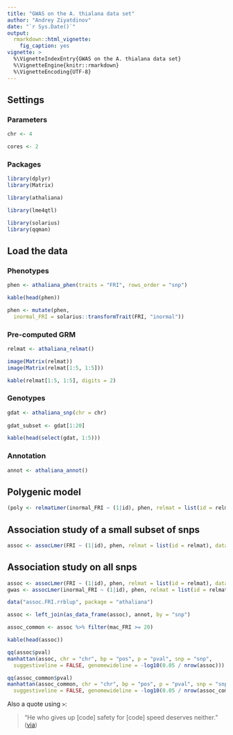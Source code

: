 ```yaml
---
title: "GWAS on the A. thialana data set"
author: "Andrey Ziyatdinov"
date: "`r Sys.Date()`"
output:
  rmarkdown::html_vignette:
    fig_caption: yes
vignette: >
  %\VignetteIndexEntry{GWAS on the A. thialana data set}
  %\VignetteEngine{knitr::rmarkdown}
  %\VignetteEncoding{UTF-8}
---
```


## Settings

### Parameters

```r
chr <- 4

cores <- 2
```

### Packages

```r
library(dplyr)
library(Matrix)

library(athaliana)

library(lme4qtl)

library(solarius)
library(qqman)
```

## Load the data

### Phenotypes

```r
phen <- athaliana_phen(traits = "FRI", rows_order = "snp")
```

```r
kable(head(phen))
```

```r
phen <- mutate(phen, 
  inormal_FRI = solarius::transformTrait(FRI, "inormal"))
```

### Pre-computed GRM

```r
relmat <- athaliana_relmat()
```

```r
image(Matrix(relmat))
image(Matrix(relmat[1:5, 1:5]))
```

```r
kable(relmat[1:5, 1:5], digits = 2)
```

### Genotypes

```r
gdat <- athaliana_snp(chr = chr)
  
gdat_subset <- gdat[1:20]
```

```r
kable(head(select(gdat, 1:5)))
```

### Annotation

```r
annot <- athaliana_annot()
```

## Polygenic model

```r
(poly <- relmatLmer(inormal_FRI ~ (1|id), phen, relmat = list(id = relmat)))
```

## Association study of a small subset of snps

```r
assoc <- assocLmer(FRI ~ (1|id), phen, relmat = list(id = relmat), data_snpcov = gdat_subset, batch_size = 10, cores = cores)
```


## Association study on all snps

```r
assoc <- assocLmer(FRI ~ (1|id), phen, relmat = list(id = relmat), data_snpcov = gdat, batch_size = 100, cores = cores)
gwas <- assocLmer(inormal_FRI ~ (1|id), phen, relmat = list(id = relmat), data_snpcov = gdat, format_snpcov = "-11", batch_size = 100, cores = cores)
```

```r
data("assoc.FRI.rrblup", package = "athaliana") 

assoc <- left_join(as_data_frame(assoc), annot, by = "snp")
```

```r
assoc_common <- assoc %>% filter(mac_FRI >= 20)
```

```r
kable(head(assoc))
```

```r
qq(assoc$pval)
manhattan(assoc, chr = "chr", bp = "pos", p = "pval", snp = "snp",
  suggestiveline = FALSE, genomewideline = -log10(0.05 / nrow(assoc)))
```

```r
qq(assoc_common$pval)
manhattan(assoc_common, chr = "chr", bp = "pos", p = "pval", snp = "snp",
  suggestiveline = FALSE, genomewideline = -log10(0.05 / nrow(assoc_common)))
```

Also a quote using `>`:

> "He who gives up [code] safety for [code] speed deserves neither."
([via](https://twitter.com/hadleywickham/status/504368538874703872))

